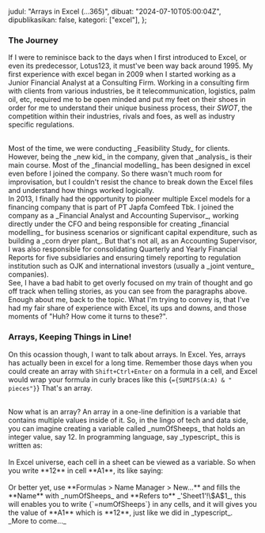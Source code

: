   judul: "Arrays in Excel (...365)",
  dibuat: "2024-07-10T05:00:04Z",
  dipublikasikan: false,
  kategori: ["excel"],
};

### The Journey

If I were to reminisce back to the days when I first introduced to Excel, or even its predecessor,
Lotus123, it must've been way back around 1995. My first experience with excel began
in 2009 when I started working as a Junior Financial Analyst at a Consulting Firm. Working in a consulting firm
with clients from various industries, be it telecommunication, logistics, palm oil,
etc, required me to be open minded and put my feet on their shoes in order for me to understand
their unique business process, their _SWOT_, the competition within their industries, rivals and foes,
as well as industry specific regulations.

<br />
Most of the time, we were conducting _Feasibility Study_ for clients. However, being
the _new kid_ in the company, given that _analysis_ is their main course. Most of
the _financial modelling_ has been designed in excel even before I joined the company.
So there wasn't much room for improvisation, but I couldn't resist the chance to
break down the Excel files and understand how things worked logically.
<br />
In 2013, I finally had the opportunity to pioneer multiple Excel models for a financing
company that is part of PT Japfa Comfeed Tbk. I joined the company as a _Financial
Analyst and Accounting Supervisor_, working directly under the CFO and being responsible
for creating _financial modelling_ for business scenarios or significant capital
expenditure, such as building a _corn dryer plant_. But that's not all, as an Accounting
Supervisor, I was also responsible for consolidating Quarterly and Yearly Financial
Reports for five subsidiaries and ensuring timely reporting to regulation institution
such as OJK and international investors (usually a _joint venture_ companies).
<br />
See, I have a bad habit to get overly focused on my train of thought and go off track
when telling stories, as you can see from the paragraphs above. Enough about me,
back to the topic. What I'm trying to convey is, that I've had my fair share of experience
with Excel, its ups and downs, and those moments of "Huh? How come it turns to these?".
<br />

### Arrays, Keeping Things in Line!

On this ocassion though, I want to talk about arrays. In Excel. Yes, arrays has actually
been in excel for a long time. Remember those days when you could create an array with `Shift+Ctrl+Enter`
on a formula in a cell, and Excel would wrap your formula in curly braces like this <ExcelLine>{`={SUMIFS(A:A) & " pieces"}`}</ExcelLine>
That's an array.

<br />
Now what is an array? An array in a one-line definition is a variable that contains
multiple values inside of it. So, in the lingo of tech and data side, you can imagine
creating a variable called _numOfSheeps_ that holds an integer value, say 12. In
programming language, say _typescript_ this is written as:
<br />
<SyntaxHighlight bahasa='typescript' kode={`let numOfSheeps = 12`} />
<br />
In Excel universe, each cell in a sheet can be viewed as a variable. So when you
write **12** in cell **A1**, its like saying:
<br />
<SyntaxHighlight bahasa='typescript' kode={`let A1 = 12`} />
<br />
Or better yet, use **Formulas > Name Manager > New...** and fills the **Name** with
_numOfSheeps_ and **Refers to** _'Sheet1'!\$A$1_, this will enables you to write <ExcelLine>{`=numOfSheeps`}</ExcelLine>
in any cells, and it will gives you the value of **A1** which is **12**, just like
we did in _typescript_.
<br />
_More to come..._
